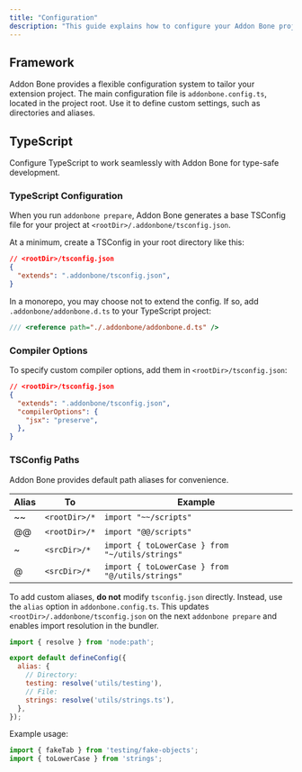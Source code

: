 ```yaml
---
title: "Configuration"
description: "This guide explains how to configure your Addon Bone project for optimal development."
---
```


## Framework

Addon Bone provides a flexible configuration system to tailor your extension project. The main configuration file is `addonbone.config.ts`, located in the project root. Use it to define custom settings, such as directories and aliases.

## TypeScript

Configure TypeScript to work seamlessly with Addon Bone for type-safe development.

### TypeScript Configuration

When you run `addonbone prepare`, Addon Bone generates a base TSConfig file for your project at `<rootDir>/.addonbone/tsconfig.json`.

At a minimum, create a TSConfig in your root directory like this:

```json
// <rootDir>/tsconfig.json
{
  "extends": ".addonbone/tsconfig.json",
}
```

In a monorepo, you may choose not to extend the config. If so, add `.addonbone/addonbone.d.ts` to your TypeScript project:

```typescript
/// <reference path="./.addonbone/addonbone.d.ts" />
```

### Compiler Options

To specify custom compiler options, add them in `<rootDir>/tsconfig.json`:

```json
// <rootDir>/tsconfig.json
{
  "extends": ".addonbone/tsconfig.json",
  "compilerOptions": {
    "jsx": "preserve",
  },
}
```

### TSConfig Paths

Addon Bone provides default path aliases for convenience.

| Alias | To            | Example                                         |
| ----- | ------------- | ----------------------------------------------- |
| ~~    | `<rootDir>/*` | `import "~~/scripts"`                           |
| @@    | `<rootDir>/*` | `import "@@/scripts"`                           |
| ~     | `<srcDir>/*`  | `import { toLowerCase } from "~/utils/strings"` |
| @     | `<srcDir>/*`  | `import { toLowerCase } from "@/utils/strings"` |

To add custom aliases, **do not** modify `tsconfig.json` directly. Instead, use the `alias` option in `addonbone.config.ts`. This updates `<rootDir>/.addonbone/tsconfig.json` on the next `addonbone prepare` and enables import resolution in the bundler.

```javascript
import { resolve } from 'node:path';

export default defineConfig({
  alias: {
    // Directory:
    testing: resolve('utils/testing'),
    // File:
    strings: resolve('utils/strings.ts'),
  },
});
```

Example usage:

```javascript
import { fakeTab } from 'testing/fake-objects';
import { toLowerCase } from 'strings';
```